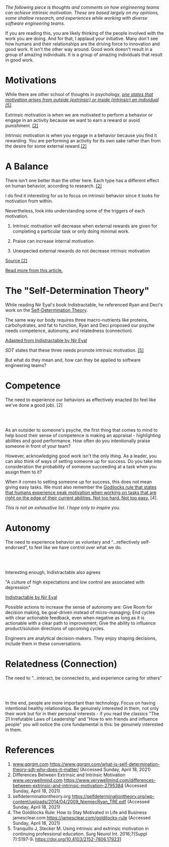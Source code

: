 
_The following piece is thoughts and comments on how engineering teams can achieve intrinsic motivation. These are based largely on my opinions, some shallow research, and experiences while working with diverse software engineering teams._ 


If you are reading this, you are likely thinking of the people involved with the work you are doing. And for that, I applaud your initiative. Many don't see how humans and their relationships are the driving force to innovation and good work. It isn't the other way around. Good work doesn't result in a group of amazing individuals. It is a group of amazing individuals that result in good work. 


# Motivations

While there are other school of thoughts in psychology, <cite><a href="https://doi.org/10.4103/2152-7806.179231" title="Tranquillo J, Stecker M. Using intrinsic and extrinsic motivation in continuing professional education. Surg Neurol Int. 2016;7(Suppl 7):S197-9. doi:10.4103/2152-7806.179231">one states that motivation arises from outside (extrinsic) or inside (intrinsic) an individual [5]</a></cite>.


Extrinsic motivation is when we are motivated to perform a behavior or engage in an activity because we want to earn a reward or avoid punishment. [[2]](https://www.verywellmind.com/differences-between-extrinsic-and-intrinsic-motivation-2795384)

Intrinsic motivation is when you engage in a behavior because you find it rewarding. You are performing an activity for its own sake rather than from the desire for some external reward.[[2]](https://www.verywellmind.com/differences-between-extrinsic-and-intrinsic-motivation-2795384)
 

# A Balance

There isn't one better than the other here. Each type has a different effect on human behavior, according to research. [[2]](https://www.verywellmind.com/differences-between-extrinsic-and-intrinsic-motivation-2795384)

I do find it interesting for us to focus on intrinsic behavior since it looks for motivation from within.

Nevertheless, look into understanding some of the triggers of each motivation. 


<div style={{ borderLeft: "4px solid gray", paddingLeft: 20 }}>

1) Intrinsic motivation will decrease when external rewards are given for completing a particular task or only doing minimal work.

2) Praise can increase internal motivation

3) Unexpected external rewards do not decrease intrinsic motivation

[Source [2]](https://www.verywellmind.com/differences-between-extrinsic-and-intrinsic-motivation-2795384)  
</div>

[Read more from this article.](https://www.verywellmind.com/differences-between-extrinsic-and-intrinsic-motivation-2795384)  

# The "Self-Determination Theory"

While reading Nir Eyal's book Indistractable, he referenced Ryan and Deci's work on the [Self-Determination Theory](http://selfdeterminationtheory.org).

<div style={{ borderLeft: "4px solid gray", paddingLeft: 20 }}>

The same way our body requires three macro-nutrients like proteins, carbohydrates, and fat to function, Ryan and Deci proposed our psyche needs competence, autonomy, and relatedness (connection). 

[Adapted from Indistractable by Nir Eyal](https://www.nirandfar.com/indistractable/)  

</div>

_SDT_ states that these three needs promote intrinsic motivation. [[5]](https://www.gqrgm.com/what-is-self-determination-theory-sdt-why-does-it-matter/)

But what do they mean and, how can they be applied to software engineering teams?

# Competence

<div style={{ borderLeft: "4px solid gray", paddingLeft: 20 }}>
  The need to experience our behaviors as effectively enacted (to feel like we’ve done a good job). [2]  

</div>

<br></br>

As an outsider to someone's psyche, the first thing that comes to mind to help boost their sense of competence is making an appraisal - highlighting abilities and good performance. How often do you intentionally praise someone in front of your team?  

However, acknowledging good work isn't the only thing. As a leader, you can also think of ways of setting someone up for success. Do you take into consideration the probability of someone succeeding at a task when you assign them to it?  

When it comes to setting someone up for success, this does not mean giving easy tasks. We must also remember the [Godilocks rule that states that humans experience peak motivation when working on tasks that are right on the edge of their current abilities. Not too hard. Not too easy.](https://jamesclear.com/goldilocks-rule) [4]. 


_This is not an exhaustive list. I hope only to inspire you._


# Autonomy

<div style={{ borderLeft: "4px solid gray", paddingLeft: 20 }}>
  The need to experience behavior as voluntary and “…reflectively self-endorsed”, to feel like we have control over what we do.
</div>

<br></br>

Interesting enough, Indistractable also agrees

<div style={{ borderLeft: "4px solid gray", paddingLeft: 20 }}>
  "A culture of high expectations and low control are associated with depression" 

  [Indistractable by Nir Eyal](https://www.nirandfar.com/indistractable/)  
</div>

Possible actions to increase the sense of autonomy are: Give Room for decision making,  be goal-driven instead of micro-managing; End cycles with clear actionable feedback, even when negative as long as it is actionable with a clear path to improvement; Give the ability to influence product/solution directions of upcoming cycles. 

Engineers are analytical decision-makers. They enjoy shaping decisions, include them in these conversations.


# Relatedness (Connection)

<div style={{ borderLeft: "4px solid gray", paddingLeft: 20 }}>
  The need to “…interact, be connected to, and experience caring for others” 
</div>

<br></br>

In the end, people are more important than technology. Focus on having intentional healthy relationships. Be genuinely interested in them, not only their work but for in their personal interests - if you read the classics "The 21 Irrefutable Laws of Leadership" and "How to win friends and influence people" you will notice the core fundamental is this: be genuinely interested in them.  



# References

1. www.gqrgm.com https://www.gqrgm.com/what-is-self-determination-theory-sdt-why-does-it-matter/ (Accessed Sunday, April 18, 2021)
2.  Differences Between Extrinsic and Intrinsic Motivation www.verywellmind.com https://www.verywellmind.com/differences-between-extrinsic-and-intrinsic-motivation-2795384 (Accessed Sunday, April 18, 2021)
3. selfdeterminationtheory.org https://selfdeterminationtheory.org/wp-content/uploads/2014/04/2009_NiemiecRyan_TRE.pdf (Accessed Sunday, April 18, 2021)
4. The Goldilocks Rule: How to Stay Motivated in Life and Business jamesclear.com https://jamesclear.com/goldilocks-rule (Accessed Sunday, April 18, 2021)
5. Tranquillo J, Stecker M. Using intrinsic and extrinsic motivation in continuing professional education. Surg Neurol Int. 2016;7(Suppl 7):S197-9.  https://doi.org/10.4103/2152-7806.179231


